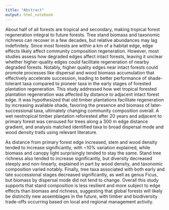 ```yaml
---
title: "Abstract"
output: html_notebook
---
```




<!-- # ATBC *(400 wds)* -->



<!-- ## REVIEW CRITERIA -->
<!-- . -->
<!-- All abstracts will be evaluated and scored by the ATBC2022 Scientific Committee. The Scientific Committee may accept, decline, or offer an opportunity for a revised abstract submission. Proposals will be assessed using the following criteria:  -->

<!-- - *Scientific merit*: Likelihood of promoting a significant advancement in our understanding of tropical biology and conservation, innovative or interdisciplinary approaches, or likelihood of novel conceptual synthesis.  -->

<!-- - *Broader impacts*: Integration of science with conservation issues, impact on policy, and potential utility for conservation, among others.  -->

<!-- - *Appeal to participants of ATBC2022*: Abstract should target topics that will be of interest to the ATBC community.  -->

<!-- - Relevance to the meeting's theme: We encourage submission of abstracts that are relevant to the meeting’s theme. -->

<!-- - A clearly written and compelling abstract. -->



<!-- # Draft = Habitat edges affect tree diversity more than biomass regeneration in a wet tropical forest -->



<!-- ## Introduction / Background / Justification *(50-80 wds)* -->



<!-- About half of all forests are tropical and secondary, making tropical forest regeneration processes integral to the future of forests globally. -->

<!-- However, syntheses find forest regeneration to be quick yet inconsistent--stand biomass and taxonomic richness recovers almost completely in about half a century, but relative abundances may take centuries to recover or instead may diverge entirely. -->

<!-- Given that three quarters of all forests are within a km of a habitat edge, nearby habitat edges also likely affect biomass and taxonomic regeneration trends, as well as management history legacies. -->

<!-- In wet tropical forests specifically, succession tends to depend on light availability, compared to water availability and hydraulic traits like more open or dry forests, which may also extend to mediate edge effects. -->



<!-- ## Objective(s)/Hypothesis(es) *(50-80 wds)* -->



<!-- This study addresses how wet tropical secondary forest regeneration is affected by distance to habitat edge in a former timber plantation context, and -->
<!-- addresses the hypothesis that old plantations facilitate regeneration by favoring shade tolerant or late successional taxa, and that habitat edges affect regenerating community composition. -->



<!-- ## Methods *(50-80 wds)* -->



<!-- A 20 ha timber plantation abandoned ca 20 years ago surrounded by primary forest on two sides and a main service road on a third was censused for over a thousand trees using random stratified sampling plots representing 5% of total parcel area along a 300 m edge distance gradient in the Osa Peninsula, SW Costa Rica, and analysis used relevant databases from the literature. -->



<!-- ## Results *(50-80 wds)* -->



<!-- As distance from primary forest edge increased, biomass and stem and wood density tended to increase, with ca 10% variation explained, while canopy light and stand height tended to stay the same. -->

<!-- Stand tree richness also tended to increase, but diversity decreased steeply and non-linearly, and composition varied notably. -->

<!-- Tree taxa associated with both early and late successional stages increased, but biomass by dispersal mode did not tend to change. -->



<!-- ## Implications/Conclusions *(50-80 wds)* -->



<!-- Overall this study supports main ideas about forest regeneration that stand composition is less resilient and more subject to edge effects than biomass and richness, suggesting that global forests will likely be distinctly new assemblages in the future with timber and diversity trade-offs based on local and regional management activity. -->



<!-- ## Keywords (10) -->



<!-- forest -->
<!-- secondary -->
<!-- regeneration -->
<!-- edge -->
<!-- biomass -->
<!-- diversity -->
<!-- community -->
<!-- composition -->
<!-- function -->
<!-- trait -->



<!-- # SACNAS -- Habitat edges affect tree diversity more than biomass regeneration in a wet neotropical secondary forest -->


<!-- About half of all forests are tropical and secondary, making tropical forest regeneration integral to future forests.  -->
<!-- Tree stand biomass and taxonomic richness can recover in a few decades, but relative abundances may lag indefinitely.  -->
<!-- Since most forests are within a km of a habitat edge, edge effects likely affect community composition regeneration, mediated by shade tolerance and dispersal traits, along with management history. -->
<!-- This study addresses how wet tropical secondary forest regeneration is affected by distance to habitat edge, and hypothesizes that old timber plantations facilitate regeneration by favoring shade tolerant or late successional taxa, and adjacent forest edges mediate community composition. -->
<!-- An abandoned neotropical timber plantation adjacent to primary forest was censused for trees along a 300 m edge distance gradient, and analysis matched taxa to traits using relevant literature. -->
<!-- As distance from primary forest edge increased, biomass and stem and wood density tended to increase, with ca 10% variation explained, while canopy light and stand height tended to stay the same. -->
<!-- Stand tree richness also tended to increase, but diversity decreased steeply and non-linearly, and composition varied notably.  -->
<!-- Finally, tree taxa associated with both early and late successional stages increased, but biomass by dispersal mode did not tend to change. -->
<!-- Overall this study supports that stand composition is less resilient and more subject to edge effects than biomass and richness, suggesting that global forests will likely be distinctly new assemblages in the future, with timber and biodiversity trade-offs occurring based on local and regional management activity. -->



<!-- # ESA -- Habitat edges affect tree diversity more than biomass regeneration in a wet neotropical secondary forest -->



<!-- # Background/Question/Methods -->

About half of all forests are tropical and secondary, making tropical forest regeneration integral to future forests. 
Tree stand biomass and taxonomic richness can recover in a few decades, but relative abundances may lag indefinitely. 
Since most forests are within a km of a habitat edge, edge effects likely affect community composition regeneration.
However, most studies assess how degraded edges affect intact forests, leaving it unclear whether higher-quality edges could facilitate regeneration of nearby degraded forests.
Notably, higher quality edges near intact forests could promote processes like dispersal and wood biomass accumulation that effectively accelerate succession, leading to better performance of shade-tolerant taxa compared to pioneer taxa in the early stages of forested plantation regeneration.
This study addressed how wet tropical forested plantation regeneration was affected by distance to adjacent intact forest edge.
It was hypothesized that old timber plantations facilitate regeneration by increasing available shade, favoring the presence and biomass of later-successional taxa, ultimately changing community composition overall.
A wet neotropical timber plantation reforested after 20 years and adjacent to primary forest was censused for trees along a 300 m edge distance gradient, and analysis matched identified taxa to broad dispersal mode and wood density traits using relevant literature.

<!-- # Results/Conclusions -->
As distance from primary forest edge increased, stem and wood density tended to increase significantly, with ~10% variation explained, while biomass and canopy light surprisingly tended to stay the same.
Stand tree richness also tended to increase significantly, but diversity decreased steeply and non-linearly, explained in part by wood density, and taxonomic composition varied notably. 
Finally, tree taxa associated with both early and late successional stages decreased significantly, as well as genus Ficus, but biomass by dispersal mode did not tend to change.
Overall this study supports that stand composition is less resilient and more subject to edge effects than biomass and richness, suggesting that global forests will likely be distinctly new assemblages in the future, with timber and biodiversity trade-offs occurring based on local and regional management activity.


<!-- \newpage -->


<!-- # Resumen{-} -->


<!-- Más de la mitad de bosques son tropicales y secundarios, indicando que la regeneración de bosques tropicales es integral al futuro de bosques, globalmente. -->
<!-- Biomasa y riqueza taxonómica pueden recuperarse en algunas décadas, pero abundancias relativas pueden durar más de un siglo. -->
<!-- Dado que la mayoría de bosques quedan entre un km de su borde, efectos de borde probablemente afectan la regeneración de composición de comunidad. -->
<!-- Sin embargo, la mayoría de estudios evalúan cómo bordes ya degradados afectan a bosques intactos, dejándolo poco claro si bordes de más alta calidad podrían facilitar la regeneración de bosques cercanos previamente degradados. -->
<!-- Notablemente, bordes de alta calidad cerca de bosques intactos podrían promover procesos como disperso y acumulación de biomasa maderosa que efectivamente acceleran a la sucesión, permitiendo mejor rendimiento de taxa tolerantes a sombra comparado con taxa más adaptados a alta luz en las etapas tempranas de regeneración de plantaciones foresterados. -->
<!-- Este estudio investigó cómo la regeneración de bosque secundario tropical húmedo fue afectado por distancia a borde de hábitat, e hipotetizó que plantaciones de madera viejas facilitan regeneración porque favorecen a taxa tolerantes a sombra o de sucesión tarde, y que orillas de bosque adyacente median cambios a composición de comunidad. -->
<!-- Una plantación de madera neotropical adyacente a bosque primario fue censada por árboles siguiendo un transecto de 300 m midiendo un gradiente de distancia de orilla, y análisis combinó taxa con characterísticas ecológicas usando literatura relevante. -->

<!-- Mientras distancia de bosque primario aumentó, densidad de madera y tallos tendieron a aumentar significativamente, con 10% variación explicado, mientras tanto biomasa y luz de dócel asombrosamente tendió a quedarse igual. -->
<!-- Riquesa taxonómica de árboles también tendió a aumentar significativamente, pero diversidad bajó profundamente y no-linearmente, explicado en parte por densidad de madera, y composición taxonómica varió notablemente. -->
<!-- Finalmente, biomasa de taxa de árboles asociados con etapas de sucesión ambos temprano y tarde bajaron significativamente, tanto como el género Ficus, pero biomasa por modo de disperso no tendió a cambiar. -->
<!-- Entre todo este estudio apoya que composición taxonómica es menos resiliente y más sujeto a efectos de borde negativos que biomasa y riqueza taxonómica, sugeriendo que bosques globales probablemente serán ensamblajes nuevamente distintos en el futuro, con compensaciones entre producción de madera y biodiversidad que ocurren basado en manejo local y regional. -->
